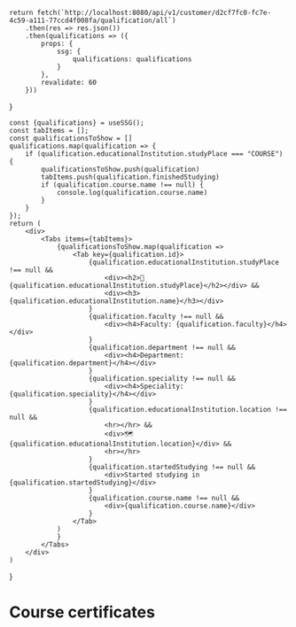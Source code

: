 
    return fetch(`http://localhost:8080/api/v1/customer/d2cf7fc0-fc7e-4c59-a111-77ccd4f008fa/qualification/all`)
        .then(res => res.json())
        .then(qualifications => ({
            props: {
                ssg: {
                    qualifications: qualifications
                }
            },
            revalidate: 60
        }))
}

    const {qualifications} = useSSG();
    const tabItems = [];
    const qualificationsToShow = []
    qualifications.map(qualification => {
        if (qualification.educationalInstitution.studyPlace === "COURSE") {
            qualificationsToShow.push(qualification)
            tabItems.push(qualification.finishedStudying)
            if (qualification.course.name !== null) {
                console.log(qualification.course.name)
            }
        }
    });
    return (
        <div>
            <Tabs items={tabItems}>
                {qualificationsToShow.map(qualification =>
                    <Tab key={qualification.id}>
                        {qualification.educationalInstitution.studyPlace !== null &&
                            <div><h2>🏫 {qualification.educationalInstitution.studyPlace}</h2></div> &&
                            <div><h3>{qualification.educationalInstitution.name}</h3></div>
                        }
                        {qualification.faculty !== null &&
                            <div><h4>Faculty: {qualification.faculty}</h4></div>
                        }
                        {qualification.department !== null &&
                            <div><h4>Department: {qualification.department}</h4></div>
                        }
                        {qualification.speciality !== null &&
                            <div><h4>Speciality: {qualification.speciality}</h4></div>
                        }
                        {qualification.educationalInstitution.location !== null &&
                            <hr></hr> &&
                            <div>🗺 {qualification.educationalInstitution.location}</div> &&
                            <hr></hr>
                        }
                        {qualification.startedStudying !== null &&
                            <div>Started studying in {qualification.startedStudying}</div>
                        }
                        {qualification.course.name !== null &&
                            <div>{qualification.course.name}</div>
                        }
                    </Tab>
                )
                }
            </Tabs>
        </div>
    )
}

# Course certificates

<CourseCertificates/>